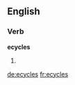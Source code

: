 ==English==

===Verb===
'''ecycles'''

# {{third-person singular of|[[ecycle]]}}

[[de:ecycles]]
[[fr:ecycles]]